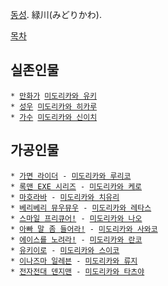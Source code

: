 [[동성]]. 緑川(みどりかわ).

[[목차]]

== 실존인물 ==
 * [[만화가]] [[미도리카와 유키]]
 * [[성우]] [[미도리카와 히카루]]
 * [[가수]] [[ミドリカワ書房|미도리카와 신이치]]

== 가공인물 ==
 * [[가면 라이더]] - [[미도리카와 루리코]]
 * [[록맨 EXE 시리즈]] - [[미도리카와 케로]]
 * [[마호라바]] - [[미도리카와 치유리]]
 * [[베리베리 뮤우뮤우]] - [[미도리카와 레타스]]
 * [[스마일 프리큐어!]] - [[미도리카와 나오]]
 * [[아빠 말 좀 들어라!]] - [[미도리카와 사와코]]
 * [[에이스를 노려라!]] - [[미도리카와 란코]]
 * [[유키이로]] - [[미도리카와 스이코]]
 * [[이나즈마 일레븐]] - [[미도리카와 류지]]
 * [[전자전대 덴지맨]] - [[미도리카와 타츠야]]
